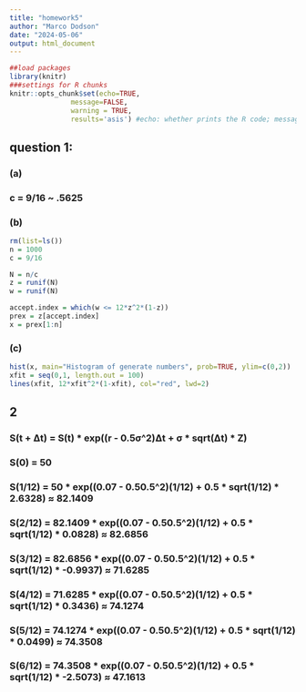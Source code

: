 ```yaml
---
title: "homework5"
author: "Marco Dodson"
date: "2024-05-06"
output: html_document
---
```


```r
##load packages
library(knitr)
###settings for R chunks
knitr::opts_chunk$set(echo=TRUE,
               message=FALSE,
               warning = TRUE,
               results='asis') #echo: whether prints the R code; message: whether shows the message outputs; warning: whether shows the warning messages; results: whether contain ## in front of the R output # nolint
```

## question 1: 
### (a)
### c = 9/16 ~ .5625 

### (b)
```r
rm(list=ls())
n = 1000
c = 9/16

N = n/c
z = runif(N)
w = runif(N)

accept.index = which(w <= 12*z^2*(1-z))
prex = z[accept.index]
x = prex[1:n]
```


### (c)
```r
hist(x, main="Histogram of generate numbers", prob=TRUE, ylim=c(0,2))
xfit = seq(0,1, length.out = 100)
lines(xfit, 12*xfit^2*(1-xfit), col="red", lwd=2)
```

## 2
###  S(t + Δt) = S(t) * exp((r - 0.5σ^2)Δt + σ * sqrt(Δt) * Z)
### S(0) = 50
### S(1/12) = 50 * exp((0.07 - 0.50.5^2)(1/12) + 0.5 * sqrt(1/12) * 2.6328) ≈ 82.1409
### S(2/12) = 82.1409 * exp((0.07 - 0.50.5^2)(1/12) + 0.5 * sqrt(1/12) * 0.0828) ≈ 82.6856
### S(3/12) = 82.6856 * exp((0.07 - 0.50.5^2)(1/12) + 0.5 * sqrt(1/12) * -0.9937) ≈ 71.6285
### S(4/12) = 71.6285 * exp((0.07 - 0.50.5^2)(1/12) + 0.5 * sqrt(1/12) * 0.3436) ≈ 74.1274
### S(5/12) = 74.1274 * exp((0.07 - 0.50.5^2)(1/12) + 0.5 * sqrt(1/12) * 0.0499) ≈ 74.3508
### S(6/12) = 74.3508 * exp((0.07 - 0.50.5^2)(1/12) + 0.5 * sqrt(1/12) * -2.5073) ≈ 47.1613